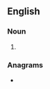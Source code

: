 {{also|pitas|pitás}}
==English==

===Noun===
{{head|en|noun plural form}}

# {{plural of|PITA|lang=en}}

===Anagrams===
* {{anagrams|en|patis|tapis}}